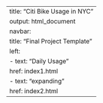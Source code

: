 ---
title: "Citi Bike Usage in NYC"
output: html_document
navbar:
  title: "Final Project Template"
  left:
    - text: "Daily Usage"
      href: index1.html
    - text: "expanding"
      href: index2.html
---
